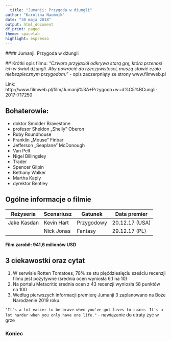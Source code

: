 ```yaml
---
  title: "Jumanji: Przygoda w dżungli"
author: "Karolina Naumnik"
date: "30 maja 2018"
output: html_document
df_print: paged
theme: spacelab
highlight: espresso
---
```

  #### Jumanji: Przygoda w dżungli
  
  
  ## Krótki opis filmu:
  *"Czworo przyjaciół odkrywa starą grę, która przenosi ich w świat dżungli. Aby powrócić do rzeczywistości, muszą stawić czoło niebezpiecznym przygodom."* - opis zaczerpnięty ze strony www.filmweb.pl

Link: http://www.filmweb.pl/film/Jumanji%3A+Przygoda+w+d%C5%BCungli-2017-717250


## Bohaterowie:
- doktor Smolder Bravestone
- profesor Sheldon „Shelly” Oberon
- Ruby Roundhouse
- Franklin „Mouse” Finbar
- Jefferson „Seaplane” McDonough
- Van Pelt
- Nigel Billingsley
- Trader
- Spencer Gilpin
- Bethany Walker
- Martha Kaply
- dyrektor Bentley
 


## Ogólne informacje o filmie

| Reżyseria | Scenariusz | Gatunek  | Data premier  |
|-----------|------------|----------|---------------|
|Jake Kasdan| Kevin Hart |Przygodowy| 20.12.17 (USA)|      
|           | Nick Jonas | Fantasy  | 29.12.17 (PL) |

#### Film zarobił: 	**941,6 milionów USD**


## 3 ciekawostki oraz cytat

1. W serwisie Rotten Tomatoes, 78% ze stu pięćdziesięciu sześciu recenzji filmu jest pozytywne (średnia ocen wyniosła 6,1 na 10)
2. Na portalu Metacritic średnia ocen z 43 recenzji wyniosła 58 punktów na 100
3. Według pierwszych informacji premierę Jumanji 3 zaplanowano na Boże Narodzenie 2019 roku

`"It's a lot easier to be brave when you've got lives to spare. It's a lot harder when you only have one life."` - nawiązanie do utraty żyć w grze

### Koniec

